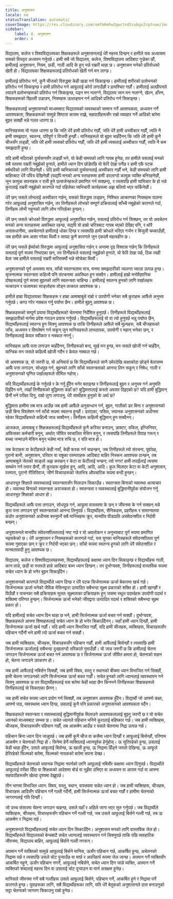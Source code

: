```yaml
---
title: अनुशासन
locale: ne
statusTranslation: automatic
coverImage: https://res.cloudinary.com/xmfm6mhw3gwctndtcubgx2rptnae/image/upload/v1740337243/small_cover_educacion_fundamental_a051170f1c.webp
sidebar:
    label: 4. अनुशासन
    order: 4
---
```

विद्यालय, कलेज र विश्वविद्यालयका शिक्षकहरूले अनुशासनलाई धेरै महत्त्व दिन्छन् र हामीले यस अध्यायमा यसको विस्तृत अध्ययन गर्नुपर्छ। हामी सबै जो विद्यालय, कलेज, विश्वविद्यालय आदिबाट गुज्रेका छौं, हामीलाई अनुशासन, नियम, छडी, गाली आदि के हुन् भन्ने राम्ररी थाहा छ। अनुशासन भनेको प्रतिरोधको खेती हो। विद्यालयका शिक्षकहरूलाई प्रतिरोधको खेती गर्न मन लाग्छ।

हामीलाई प्रतिरोध गर्न, कुनै चीजको विरुद्धमा केही खडा गर्न सिकाइन्छ। हामीलाई शरीरको प्रलोभनको प्रतिरोध गर्न सिकाइन्छ र हामी प्रतिरोध गर्न आफूलाई कोर्रा लगाउँछौं र प्रायश्चित गर्छौं। हामीलाई अल्छीपनले ल्याउने प्रलोभनहरूको प्रतिरोध गर्न सिकाइन्छ, पढ्न मन नलाग्ने, विद्यालय जान मन नलाग्ने, खेल्न, हाँस्न, शिक्षकहरूको खिल्ली उडाउन, नियमहरू उल्लङ्घन गर्न आदिको प्रतिरोध गर्न सिकाइन्छ।

शिक्षकहरूलाई अनुशासनको माध्यमबाट विद्यालयको व्यवस्थाको सम्मान गर्ने आवश्यकता, अध्ययन गर्ने आवश्यकता, शिक्षकहरूको सामुन्ने शिष्टता कायम राख्ने, सहपाठीहरूसँग राम्रो व्यवहार गर्ने आदिको बारेमा बुझ्न सक्छौं भन्ने गलत धारणा छ।

मानिसहरूमा यो गलत धारणा छ कि जति धेरै हामी प्रतिरोध गर्छौं, जति धेरै हामी अस्वीकार गर्छौं, त्यति नै हामी समझदार, स्वतन्त्र, परिपूर्ण र विजयी हुन्छौं। मानिसहरूले यो बुझ्न चाहँदैनन् कि जति धेरै हामी कुनै चीजसँग लड्छौं, जति धेरै हामी त्यसको प्रतिरोध गर्छौं, जति धेरै हामी त्यसलाई अस्वीकार गर्छौं, त्यति नै कम समझदारी हुन्छ।

यदि हामी मदिराको दुर्व्यसनसँग लड्छौं भने, यो केही समयको लागि गायब हुनेछ, तर हामीले यसलाई मनको सबै स्तरमा राम्ररी नबुझेको हुनाले, हामीले ध्यान दिन छोडेपछि यो फेरि देखा पर्नेछ र हामी एकै पटक वर्षभरिको लागि पिउनेछौं। यदि हामी व्यभिचारको दुर्व्यसनलाई अस्वीकार गर्छौं भने, केही समयको लागि हामी बाहिरबाट धेरै पवित्र देखिनेछौं (यद्यपि मनको अन्य स्तरहरूमा हामी डरलाग्दो कामुक व्यक्ति बनिरहनेछौं, जुन कामुक सपनाहरू र राती हुने उत्सर्जनहरूले प्रमाणित गर्न सक्छन्), र त्यसपछि हामी व्यभिचार के हो भन्ने कुरालाई राम्ररी नबुझेको कारणले गर्दा पहिलेका व्यभिचारी कार्यहरूमा अझ बलियो भएर फर्किनेछौं।

धेरै छन् जसले लोभलाई अस्वीकार गर्छन्, यसको विरुद्धमा लड्छन्, निश्चित आचरणका नियमहरू पालना गरेर आफूलाई अनुशासित गर्छन्, तर तिनीहरूले लोभको सम्पूर्ण प्रक्रियालाई साँच्चै नबुझेको कारणले गर्दा, तिनीहरू लोभी नहुनको लागि लोभ गरिरहेका हुन्छन्।

धेरै छन् जसले क्रोधको विरुद्धमा आफूलाई अनुशासित गर्छन्, यसलाई प्रतिरोध गर्न सिक्छन्, तर यो अवचेतन मनको अन्य स्तरहरूमा अवस्थित रहन्छ, यद्यपि यो हाम्रो चरित्रबाट गायब भएको देखिए पनि, र थोरै असावधानीमा, अवचेतनले हामीलाई धोका दिन्छ र त्यसपछि हामी क्रोधले भरिएर गर्जन र बिजुली चम्काउँछौं, जब हामीले कम आशा गरेका थियौं र सायद कुनै कारणले जुन एकदमै महत्वहीन छ।

धेरै छन् जसले ईर्ष्याको विरुद्धमा आफूलाई अनुशासित गर्छन् र अन्तमा दृढ विश्वास गर्छन् कि तिनीहरूले यसलाई पूर्ण रूपमा निभाएका छन्, तर तिनीहरूले यसलाई नबुझेको हुनाले, यो फेरि देखा पर्छ, ठिक त्यही बेला जब हामीले यसलाई राम्ररी मारिसक्यौं भन्ने सोचेका थियौं।

अनुशासनको पूर्ण अभावमा मात्र, साँचो स्वतन्त्रतामा मात्र, मनमा समझदारीको ज्वलन्त ज्वाला उत्पन्न हुन्छ। सृजनात्मक स्वतन्त्रता कहिल्यै पनि संरचनामा अवस्थित हुन सक्दैन। हामीलाई हाम्रो मनोवैज्ञानिक दोषहरूलाई पूर्ण रूपमा बुझ्नको लागि स्वतन्त्रता चाहिन्छ। हामीलाई स्वतन्त्र हुनको लागि पर्खालहरू भत्काउन र फलामका साङ्लोहरू तोड्न तत्काल आवश्यक छ।

हामीले हाम्रा विद्यालयका शिक्षकहरू र हाम्रा आमाबाबुले राम्रो र उपयोगी भनेका सबै कुराहरू आफैंले अनुभव गर्नुपर्छ। कण्ठ गरेर नक्कल गर्नु पर्याप्त छैन। हामीले बुझ्नु आवश्यक छ।

शिक्षकहरूको सम्पूर्ण प्रयास विद्यार्थीहरूको चेतनामा निर्देशित हुनुपर्छ। तिनीहरूले विद्यार्थीहरूलाई समझदारीको मार्गमा प्रवेश गराउन प्रयास गर्नुपर्छ। विद्यार्थीहरूलाई यो वा त्यो हुनुपर्छ भन्नु पर्याप्त छैन, विद्यार्थीहरूलाई स्वतन्त्र हुन सिक्नु आवश्यक छ ताकि तिनीहरूले आफैंले सबै मूल्यहरू, सबै चीजहरूको जाँच, अध्ययन र विश्लेषण गर्न सकून् जुन मानिसहरूले लाभदायक, उपयोगी र महान् भनेका छन्, र तिनीहरूलाई केवल स्वीकार र नक्कल नगर्नू।

मानिसहरू आफैं पत्ता लगाउन चाहँदैनन्, तिनीहरूको बन्द, मूर्ख मन हुन्छ, मन जसले खोजी गर्न चाहँदैन, यान्त्रिक मन जसले कहिल्यै खोजी गर्दैन र केवल नक्कल गर्छ।

यो आवश्यक छ, यो जरुरी छ, यो अनिवार्य छ कि विद्यार्थीहरूले सानै उमेरदेखि कक्षाकोठा छोड्ने बेलासम्म आफैं पत्ता लगाउन, सोधपुछ गर्न, बुझ्नको लागि साँचो स्वतन्त्रताको आनन्द लिन सकून् र निषेध, गाली र अनुशासनको घृणित पर्खालहरूले सीमित नहोस्।

यदि विद्यार्थीहरूलाई के गर्नुपर्छ र के गर्नु हुँदैन भनेर बताइन्छ र तिनीहरूलाई बुझ्न र अनुभव गर्न अनुमति दिइँदैन भने, त्यहाँ तिनीहरूको बुद्धिमत्ता कहाँ छ? बुद्धिमत्तालाई कस्तो अवसर दिइएको छ? यदि हामी बुद्धिमान् छैनौं भने परीक्षा दिनु, राम्रो लुगा लगाउनु, धेरै साथीहरू हुनुको के अर्थ छ?

बुद्धिमत्ता हामीमा तब मात्र आउँछ जब हामी आफैंले अनुसन्धान गर्न, बुझ्न, गालीको डर बिना र अनुशासनको छडी बिना विश्लेषण गर्न साँचो रूपमा स्वतन्त्र हुन्छौं। डराएका, त्रसित, भयानक अनुशासनको अधीनमा रहेका विद्यार्थीहरूले कहिल्यै जान्न सक्दैनन्। तिनीहरू कहिल्यै बुद्धिमान् हुन सक्दैनन्।

आजकल, आमाबाबु र शिक्षकहरूलाई विद्यार्थीहरूले कुनै करियर बनाउन्, डाक्टर, वकिल, इन्जिनियर, अफिसका कर्मचारी बनुन्, अर्थात् जीवित स्वचालित मेसिन बनुन्, र त्यसपछि तिनीहरूले विवाह गरून् र बच्चा जन्माउने मेसिन बनुन् भन्नेमा मात्र रुचि छ, र यति मात्र हो।

जब केटाहरू वा केटीहरूले केही नयाँ, केही फरक गर्न चाहन्छन्, जब तिनीहरूले त्यो संरचना, पूर्वाग्रह, पुरानो बानी, अनुशासन, परिवार वा राष्ट्रका परम्पराहरू आदिबाट बाहिर निस्कन आवश्यक ठान्छन्, तब आमाबाबुले जेलको साङ्लो अझ कस्छन् र केटा वा केटीलाई भन्छन्: त्यो नगर! हामी तपाईंलाई त्यसमा समर्थन गर्न तयार छैनौं, ती कुराहरू मूर्खता हुन्, आदि, आदि, आदि। कुल मिलाएर केटा वा केटी अनुशासन, परम्परा, पुरानो रीतिरिवाज, जीर्ण विचारहरूको जेलभित्र औपचारिक रूपमा बन्दी हुन्छन्।

आधारभूत शिक्षाले व्यवस्थालाई स्वतन्त्रतासँग मिलाउन सिकाउँछ। स्वतन्त्रता बिनाको व्यवस्था अत्याचार हो। व्यवस्था बिनाको स्वतन्त्रता अराजकता हो। स्वतन्त्रता र व्यवस्थालाई बुद्धिमानीपूर्वक संयोजन गर्नु आधारभूत शिक्षाको आधार हो।

विद्यार्थीहरूले आफैं पत्ता लगाउन, सोधपुछ गर्न, आफूमा वास्तवमा के छन् र जीवनमा के गर्न सक्छन् भन्ने कुरा पत्ता लगाउन पूर्ण स्वतन्त्रताको आनन्द लिनुपर्छ। विद्यार्थीहरू, सैनिकहरू, प्रहरीहरू र सामान्यतया कठोर अनुशासनको अधीनमा बस्नुपर्ने सबै मानिसहरू क्रूर, मानवीय पीडाप्रति असंवेदनशील र निर्दयी बन्छन्।

अनुशासनले मानवीय संवेदनशीलतालाई नष्ट गर्छ र यो अवलोकन र अनुभवबाट पूर्ण रूपमा प्रमाणित भइसकेको छ। धेरै अनुशासन र नियमहरूको कारणले गर्दा, यस युगका मानिसहरूले संवेदनशीलता पूर्ण रूपमा गुमाएका छन् र क्रूर र निर्दयी भएका छन्। साँचो रूपमा स्वतन्त्र हुनको लागि धेरै संवेदनशील र मानवतावादी हुनु आवश्यक छ।

विद्यालय, कलेज र विश्वविद्यालयहरूमा, विद्यार्थीहरूलाई कक्षामा ध्यान दिन सिकाइन्छ र विद्यार्थीहरू गाली, कान तान्ने, छडी वा रुलरले हान्ने आदिबाट बच्न ध्यान दिन्छन्। तर दुर्भाग्यवश, तिनीहरूलाई वास्तविक रूपमा सचेत ध्यान के हो भनेर बुझ्न सिकाइँदैन।

अनुशासनको कारणले विद्यार्थीले ध्यान दिन्छ र धेरै पटक सिर्जनात्मक ऊर्जा बेकारमा खर्च गर्छ। सिर्जनात्मक ऊर्जा भनेको जैविक मेसिनद्वारा उत्पादित सबैभन्दा सूक्ष्म प्रकारको शक्ति हो। हामी खान्छौं र पिउँछौं र पाचनका सबै प्रक्रियाहरू मूलतः सूक्ष्मताका प्रक्रियाहरू हुन् जसमा स्थूल पदार्थहरू उपयोगी पदार्थ र शक्तिमा परिणत हुन्छन्। सिर्जनात्मक ऊर्जा भनेको जीवद्वारा उत्पादित पदार्थ र शक्तिको सबैभन्दा सूक्ष्म प्रकार हो।

यदि हामीलाई सचेत ध्यान दिन थाहा छ भने, हामी सिर्जनात्मक ऊर्जा बचत गर्न सक्छौं। दुर्भाग्यवश, शिक्षकहरूले आफ्ना शिष्यहरूलाई सचेत ध्यान के हो भनेर सिकाउँदैनन्। जहाँ हामी ध्यान दिन्छौं, हामी सिर्जनात्मक ऊर्जा खर्च गर्छौं। यदि हामी ध्यान विभाजित गर्छौं, यदि हामी चीजहरू, व्यक्तिहरू, विचारहरूसँग पहिचान गर्दैनौं भने हामी त्यो ऊर्जा बचत गर्न सक्छौं।

जब हामी व्यक्तिहरू, चीजहरू, विचारहरूसँग पहिचान गर्छौं, हामी आफैंलाई बिर्सन्छौं र त्यसपछि हामी सिर्जनात्मक ऊर्जालाई सबैभन्दा दुःखलाग्दो तरिकाले गुमाउँछौं। यो जान्न जरुरी छ कि हामीलाई चेतना जगाउन सिर्जनात्मक ऊर्जा बचत गर्न आवश्यक छ र सिर्जनात्मक ऊर्जा जीवित क्षमता हो, चेतनाको वाहन हो, चेतना जगाउने उपकरण हो।

जब हामी आफैंलाई नबिर्सन सिक्छौं, जब हामी विषय, वस्तु र स्थानको बीचमा ध्यान विभाजित गर्न सिक्छौं, हामी चेतना जगाउनको लागि सिर्जनात्मक ऊर्जा बचत गर्छौं। सचेत हुनको लागि ध्यानलाई व्यवस्थापन गर्न सिक्नु आवश्यक छ तर विद्यार्थीहरूलाई यस बारेमा केही थाहा छैन किनभने तिनीहरूका शिक्षकहरूले तिनीहरूलाई यो सिकाएका छैनन्।

जब हामी सचेत रूपमा ध्यान प्रयोग गर्न सिक्छौं, तब अनुशासन आवश्यक हुँदैन। विद्यार्थी जो आफ्नो कक्षा, आफ्नो पाठ, व्यवस्थामा ध्यान दिन्छ, उसलाई कुनै पनि प्रकारको अनुशासनको आवश्यकता पर्दैन।

शिक्षकहरूले स्वतन्त्रता र व्यवस्थालाई बुद्धिमानीपूर्वक मिलाउने आवश्यकतालाई बुझ्नु जरुरी छ र यो सचेत ध्यानको माध्यमबाट सम्भव छ। सचेत ध्यानले पहिचान भनिने कुरालाई बहिष्कार गर्छ। जब हामी व्यक्तिहरू, चीजहरू, विचारहरूसँग पहिचान गर्छौं, तब आकर्षण आउँछ र यसले चेतनामा निद्रा उत्पन्न गर्छ।

पहिचान बिना ध्यान दिन जान्नुपर्छ। जब हामी कुनै चीज वा कसैमा ध्यान दिन्छौं र आफूलाई बिर्सन्छौं, परिणाम आकर्षण र चेतनाको निद्रा हो। सिनेमा हेर्ने व्यक्तिलाई ध्यानपूर्वक हेर्नुहोस्। ऊ सुतिरहेको हुन्छ, उसलाई केही थाहा हुँदैन, उसले आफूलाई बिर्सन्छ, ऊ खाली हुन्छ, ऊ निद्रामा हिँड्ने जस्तो देखिन्छ, ऊ आफूले हेरिरहेको फिल्मको बारेमा, फिल्मको नायकको बारेमा सपना देख्छ।

विद्यार्थीहरूले चेतनाको भयानक निद्रामा नपर्नको लागि आफूलाई नबिर्सेर कक्षामा ध्यान दिनुपर्छ। विद्यार्थीले आफूलाई परीक्षा दिँदा वा शिक्षकको आदेशमा बोर्ड वा भुइँमा उभिएर वा अध्ययन वा आराम गर्दा वा आफ्ना सहपाठीहरूसँग खेल्दा दृश्यमा देख्नुपर्छ।

तीन भागमा विभाजित ध्यान: विषय, वस्तु, स्थान, वास्तवमा सचेत ध्यान हो। जब हामी व्यक्तिहरू, चीजहरू, विचारहरू आदिसँग पहिचान गर्ने गल्ती गर्दैनौं, हामी सिर्जनात्मक ऊर्जा बचत गर्छौं र हामीमा चेतनाको जागरणलाई गति दिन्छौं।

जो उच्च संसारमा चेतना जगाउन चाहन्छ, उसले यहाँ र अहिले जागा भएर सुरु गर्नुपर्छ। जब विद्यार्थीले व्यक्तिहरू, चीजहरू, विचारहरूसँग पहिचान गर्ने गल्ती गर्छ, जब उसले आफूलाई बिर्सने गल्ती गर्छ, तब ऊ आकर्षण र निद्रामा पर्छ।

अनुशासनले विद्यार्थीहरूलाई सचेत ध्यान दिन सिकाउँदैन। अनुशासन मनको लागि वास्तविक जेल हो। विद्यार्थीहरूले विद्यालयको बेन्चबाटै सचेत ध्यानलाई व्यवस्थापन गर्न सिक्नुपर्छ ताकि पछि व्यवहारिक जीवनमा, विद्यालय बाहिर, आफूलाई बिर्सने गल्ती नगरून्।

अपमान गर्ने व्यक्तिको सामुन्ने आफूलाई बिर्सने मानिस, ऊसँग पहिचान गर्छ, आकर्षित हुन्छ, अचेतनको निद्रामा पर्छ र त्यसपछि उसले चोट पुर्‍याउँछ वा मार्छ र अपरिहार्य रूपमा जेल जान्छ। अपमान गर्ने व्यक्तिसँग आकर्षित नहुने, ऊसँग पहिचान नगर्ने, आफूलाई नबिर्सने, सचेत ध्यान दिन जान्ने व्यक्ति, अपमान गर्ने व्यक्तिको शब्दलाई महत्त्व दिन वा उसलाई चोट पुर्‍याउन वा मार्न असक्षम हुनेछ।

मानिसले जीवनमा गर्ने सबै गल्तीहरू उसले आफूलाई बिर्सने, पहिचान गर्ने, आकर्षित हुने र निद्रामा पर्ने कारणले हुन्छ। युवाहरूका लागि, सबै विद्यार्थीहरूका लागि, यति धेरै बेतुकको अनुशासनले दास बनाउनुको सट्टा चेतनाको जागरण सिकाउनु राम्रो हुनेछ।

